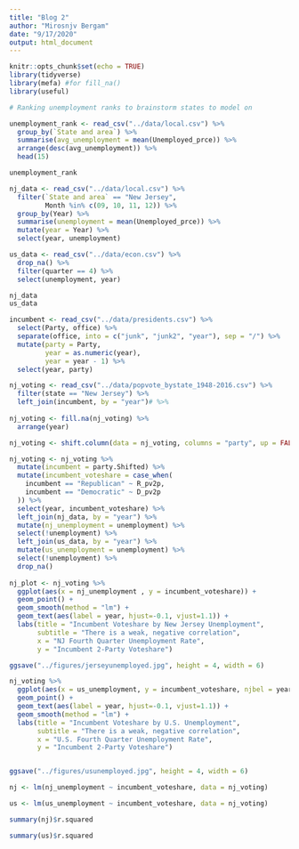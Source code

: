 ```yaml
---
title: "Blog 2"
author: "Mirosnjv Bergam"
date: "9/17/2020"
output: html_document
---
```


```r
knitr::opts_chunk$set(echo = TRUE)
library(tidyverse)
library(mefa) #for fill_na()
library(useful)
```

```r

# Ranking unemployment ranks to brainstorm states to model on

unemployment_rank <- read_csv("../data/local.csv") %>%
  group_by(`State and area`) %>%
  summarise(avg_unemployment = mean(Unemployed_prce)) %>%
  arrange(desc(avg_unemployment)) %>%
  head(15)

unemployment_rank

nj_data <- read_csv("../data/local.csv") %>%
  filter(`State and area` == "New Jersey",
         Month %in% c(09, 10, 11, 12)) %>%
  group_by(Year) %>%
  summarise(unemployment = mean(Unemployed_prce)) %>%
  mutate(year = Year) %>%
  select(year, unemployment)

us_data <- read_csv("../data/econ.csv") %>%
  drop_na() %>%
  filter(quarter == 4) %>%
  select(unemployment, year)

nj_data
us_data

```

```r

incumbent <- read_csv("../data/presidents.csv") %>%
  select(Party, office) %>%
  separate(office, into = c("junk", "junk2", "year"), sep = "/") %>%
  mutate(party = Party,
         year = as.numeric(year),
         year = year - 1) %>%
  select(year, party) 

nj_voting <- read_csv("../data/popvote_bystate_1948-2016.csv") %>%
  filter(state == "New Jersey") %>%
  left_join(incumbent, by = "year")# %>%
  
nj_voting <- fill.na(nj_voting) %>%
  arrange(year)

nj_voting <- shift.column(data = nj_voting, columns = "party", up = FALSE, len = 1)

nj_voting <- nj_voting %>%
  mutate(incumbent = party.Shifted) %>%
  mutate(incumbent_voteshare = case_when(
    incumbent == "Republican" ~ R_pv2p,
    incumbent == "Democratic" ~ D_pv2p
  )) %>%
  select(year, incumbent_voteshare) %>%
  left_join(nj_data, by = "year") %>%
  mutate(nj_unemployment = unemployment) %>%
  select(!unemployment) %>%
  left_join(us_data, by = "year") %>%
  mutate(us_unemployment = unemployment) %>%
  select(!unemployment) %>%
  drop_na()
  
nj_plot <- nj_voting %>%
  ggplot(aes(x = nj_unemployment , y = incumbent_voteshare)) +
  geom_point() + 
  geom_smooth(method = "lm") +  
  geom_text(aes(label = year, hjust=-0.1, vjust=1.1)) + 
  labs(title = "Incumbent Voteshare by New Jersey Unemployment",
       subtitle = "There is a weak, negative correlation",
       x = "NJ Fourth Quarter Unemployment Rate",
       y = "Incumbent 2-Party Voteshare")

ggsave("../figures/jerseyunemployed.jpg", height = 4, width = 6)

```

```r

nj_voting %>%
  ggplot(aes(x = us_unemployment, y = incumbent_voteshare, njbel = year)) +
  geom_point() + 
  geom_text(aes(label = year, hjust=-0.1, vjust=1.1)) + 
  geom_smooth(method = "lm") +
  labs(title = "Incumbent Voteshare by U.S. Unemployment",
       subtitle = "There is a weak, negative correlation",
       x = "U.S. Fourth Quarter Unemployment Rate",
       y = "Incumbent 2-Party Voteshare")


ggsave("../figures/usunemployed.jpg", height = 4, width = 6)

```


```r

nj <- lm(nj_unemployment ~ incumbent_voteshare, data = nj_voting)

us <- lm(us_unemployment ~ incumbent_voteshare, data = nj_voting)

summary(nj)$r.squared

summary(us)$r.squared

```





